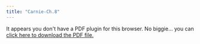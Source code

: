 ```yaml
---
title: "Carnie-Ch.8"
---
```


```{=html}
<object data="Carnie_syntax_ch8.pdf" type="application/pdf" width="100%" height="100%" style="min-height:100vh;">
    <p>It appears you don't have a PDF plugin for this browser.
    No biggie... you can <a href="Carnie_syntax_ch8.pdf">click here to
    download the PDF file.</a></p>
</object>
```